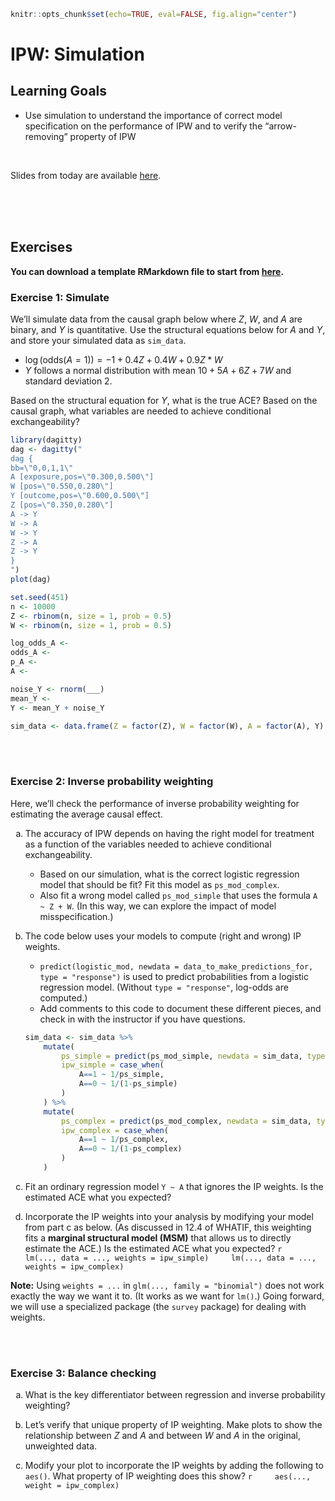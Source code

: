 ```r
knitr::opts_chunk$set(echo=TRUE, eval=FALSE, fig.align="center")
```

# IPW: Simulation

## Learning Goals {-}

- Use simulation to understand the importance of correct model specification on the performance of IPW and to verify the "arrow-removing" property of IPW

<br>

Slides from today are available [here](https://docs.google.com/presentation/d/1rcLtG98kZIIQUxwyT_MqgzSG06xN5qGiSJLVGEOZPo4/edit?usp=sharing).


<br><br><br>


## Exercises

**You can download a template RMarkdown file to start from [here](template_rmds/12-ipw-simulation.Rmd).**

<!-- UPDATE THESE TO USE FUNCTIONS TO REPEAT SIMS MANY TIMES? -->
<!-- NO, not really necessary now, but do note this aloud to the students -->
<!-- FUNCTION ARGS: arrow strengths, or even a formula object...no allow the coefficient on the interaction term to vary--this allows students to play with the degree of mispecification for the Z+W model -->

### Exercise 1: Simulate {-}

We'll simulate data from the causal graph below where $Z$, $W$, and $A$ are binary, and $Y$ is quantitative. Use the structural equations below for $A$ and $Y$, and store your simulated data as `sim_data`.

- $\log(\mathrm{odds}(A = 1)) = -1 + 0.4 Z + 0.4 W + 0.9 Z*W$
- $Y$ follows a normal distribution with mean $10 + 5A + 6Z + 7W$ and standard deviation 2.

Based on the structural equation for $Y$, what is the true ACE? Based on the causal graph, what variables are needed to achieve conditional exchangeability?

```r
library(dagitty)
dag <- dagitty("
dag {
bb=\"0,0,1,1\"
A [exposure,pos=\"0.300,0.500\"]
W [pos=\"0.550,0.280\"]
Y [outcome,pos=\"0.600,0.500\"]
Z [pos=\"0.350,0.280\"]
A -> Y
W -> A
W -> Y
Z -> A
Z -> Y
}
")
plot(dag)
```

```r
set.seed(451)
n <- 10000
Z <- rbinom(n, size = 1, prob = 0.5)
W <- rbinom(n, size = 1, prob = 0.5)

log_odds_A <- 
odds_A <- 
p_A <- 
A <- 

noise_Y <- rnorm(___)
mean_Y <- 
Y <- mean_Y + noise_Y

sim_data <- data.frame(Z = factor(Z), W = factor(W), A = factor(A), Y)
```


<br><br>


### Exercise 2: Inverse probability weighting {-}

Here, we'll check the performance of inverse probability weighting for estimating the average causal effect.

a. The accuracy of IPW depends on having the right model for treatment as a function of the variables needed to achieve conditional exchangeability.
    - Based on our simulation, what is the correct logistic regression model that should be fit? Fit this model as `ps_mod_complex`.
    - Also fit a wrong model called `ps_mod_simple` that uses the formula `A ~ Z + W`. (In this way, we can explore the impact of model misspecification.)

b. The code below uses your models to compute (right and wrong) IP weights.
    - `predict(logistic_mod, newdata = data_to_make_predictions_for, type = "response")` is used to predict probabilities from a logistic regression model. (Without `type = "response"`, log-odds are computed.)
    - Add comments to this code to document these different pieces, and check in with the instructor if you have questions.
    ```r
    sim_data <- sim_data %>%
        mutate(
            ps_simple = predict(ps_mod_simple, newdata = sim_data, type = "response"),
            ipw_simple = case_when(
                A==1 ~ 1/ps_simple,
                A==0 ~ 1/(1-ps_simple)
            )
        ) %>%
        mutate(
            ps_complex = predict(ps_mod_complex, newdata = sim_data, type = "response"),
            ipw_complex = case_when(
                A==1 ~ 1/ps_complex,
                A==0 ~ 1/(1-ps_complex)
            )
        )
    ```

c. Fit an ordinary regression model `Y ~ A` that ignores the IP weights. Is the estimated ACE what you expected?

d. Incorporate the IP weights into your analysis by modifying your model from part c as below. (As discussed in 12.4 of WHATIF, this weighting fits a **marginal structural model (MSM)** that allows us to directly estimate the ACE.) Is the estimated ACE what you expected?
    ```r
    lm(..., data = ..., weights = ipw_simple)
    lm(..., data = ..., weights = ipw_complex)
    ```


**Note:** Using `weights = ...` in `glm(..., family = "binomial")` does not work exactly the way we want it to. (It works as we want for `lm()`.) Going forward, we will use a specialized package (the `survey` package) for dealing with weights.


<br><br>


### Exercise 3: Balance checking {-}

a. What is the key differentiator between regression and inverse probability weighting?

b. Let's verify that unique property of IP weighting. Make plots to show the relationship between $Z$ and $A$ and between $W$ and $A$ in the original, unweighted data.

c. Modify your plot to incorporate the IP weights by adding the following to `aes()`. What property of IP weighting does this show?
    ```r
    aes(..., weight = ipw_complex)
    ```
